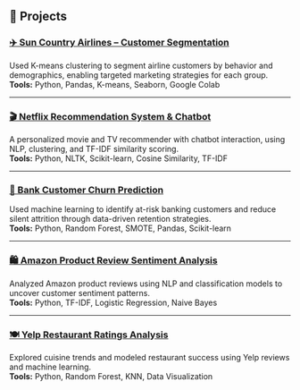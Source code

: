 ## 🚀 Projects

### [✈️ Sun Country Airlines – Customer Segmentation](Customer-Segmentation/suncounty-customer-segmentation.qmd)  
Used K-means clustering to segment airline customers by behavior and demographics, enabling targeted marketing strategies for each group.  
**Tools:** Python, Pandas, K-means, Seaborn, Google Colab

---

### [🎬 Netflix Recommendation System & Chatbot](Netflix-Recommendation/netflix-recommendation.qmd)  
A personalized movie and TV recommender with chatbot interaction, using NLP, clustering, and TF-IDF similarity scoring.  
**Tools:** Python, NLTK, Scikit-learn, Cosine Similarity, TF-IDF

---

### [🏦 Bank Customer Churn Prediction](Bank-Churn-Prediction/bank-churn-prediction.qmd)  
Used machine learning to identify at-risk banking customers and reduce silent attrition through data-driven retention strategies.  
**Tools:** Python, Random Forest, SMOTE, Pandas, Scikit-learn

---

### [🛍️ Amazon Product Review Sentiment Analysis](Amazon-Product-Analysis/amazon-product-analysis.qmd)  
Analyzed Amazon product reviews using NLP and classification models to uncover customer sentiment patterns.  
**Tools:** Python, TF-IDF, Logistic Regression, Naive Bayes

---

### [🍽️ Yelp Restaurant Ratings Analysis](Yelp-Restaurant-Rating/yelp-restaurant-ratings-analysis.qmd)  
Explored cuisine trends and modeled restaurant success using Yelp reviews and machine learning.  
**Tools:** Python, Random Forest, KNN, Data Visualization
